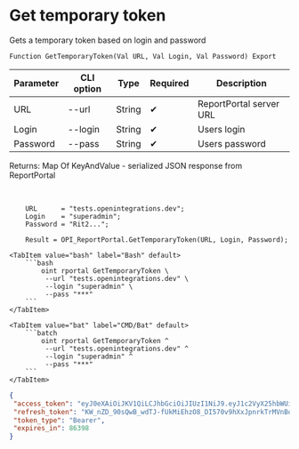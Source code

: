 ﻿---
sidebar_position: 1
description: Get temporary token and other functions to work with ReportPortal in the Open Integration Package, a free open-source integration library for 1C:Enterprise 8, OneScript and CLI
keywords: [1C, 1С, 1С:Enterprise, 1С:Enterprise 8.3, API, Integration, Services, Exchange, OneScript, CLI, ReportPortal]
---


# Get temporary token
 Gets a temporary token based on login and password



`Function GetTemporaryToken(Val URL, Val Login, Val Password) Export`

  | Parameter | CLI option | Type | Required | Description |
  |-|-|-|-|-|
  | URL | --url | String | &#x2714; | ReportPortal server URL |
  | Login | --login | String | &#x2714; | Users login |
  | Password | --pass | String | &#x2714; | Users password |

  
  Returns:  Map Of KeyAndValue - serialized JSON response from ReportPortal

<br/>



```bsl title="1C:Enterprise/OneScript code example"
    URL      = "tests.openintegrations.dev";
    Login    = "superadmin";
    Password = "Rit2...";

    Result = OPI_ReportPortal.GetTemporaryToken(URL, Login, Password);
```
 

 <Tabs>
  
    <TabItem value="bash" label="Bash" default>
        ```bash
            oint rportal GetTemporaryToken \
             --url "tests.openintegrations.dev" \
             --login "superadmin" \
             --pass "***"
        ```
    </TabItem>
  
    <TabItem value="bat" label="CMD/Bat" default>
        ```batch
            oint rportal GetTemporaryToken ^
             --url "tests.openintegrations.dev" ^
             --login "superadmin" ^
             --pass "***"
        ```
    </TabItem>
</Tabs>


```json title="Result"
{
 "access_token": "eyJ0eXAiOiJKV1QiLCJhbGciOiJIUzI1NiJ9.eyJ1c2VyX25hbWUiOiJzdXBlcmFkbWluIiwic2NvcGVzIjpbInVpIl0sImV4cCI6MTc2MDYxMjcwMCwiaWF0IjoxNzYwNTI2MzAwLCJqdGkiOiJjMWFjODMxNi1jY2QwLTQ2YTYtYmQ1Yy00ZDQzOTdiOTljZDUiLCJhdXRob3JpdGllcyI6W3sicm9sZSI6IlJPTEVfQURNSU5JU1RSQVRPUiJ9XSwiY2xpZW50X2lkIjoidWkifQ.8yQ5WJGRrTkG5BYyr-_v7jrMKp9JupHDerZAflL5oC0",
 "refresh_token": "KW_nZD_90sQwB_wdTJ-fUkMiEhzO8_DI570v9hXxJpnrkTrMVnBo9_An7L4ryE8J_yvde7eH_wyqkGn4QrHluFIbn7a20Cgc2iDir_2F6W6AyMYNm-G05B_j7iQyXvsk",
 "token_type": "Bearer",
 "expires_in": 86398
}
```
